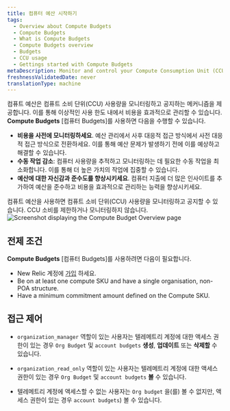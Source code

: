 ```yaml
---
title: 컴퓨터 예산 시작하기
tags:
  - Overview about Compute Budgets
  - Compute Budgets
  - What is Compute Budgets
  - Compute Budgets overview
  - Budgets
  - CCU usage
  - Gettings started with Compute Budgets
metaDescription: Monitor and control your Compute Consumption Unit (CCU) usage with New Relic's Compute Budgets feature.
freshnessValidatedDate: never
translationType: machine
---
```


컴퓨트 예산은 컴퓨트 소비 단위(CCU) 사용량을 모니터링하고 공지하는 메커니즘을 제공합니다. 이를 통해 이상적인 사용 한도 내에서 비용을 효과적으로 관리할 수 있습니다. **Compute Budgets** \[컴퓨터 Budgets]를 사용하면 다음을 수행할 수 있습니다.

* **비용을 사전에 모니터링하세요**. 예산 관리에서 사후 대응적 접근 방식에서 사전 대응적 접근 방식으로 전환하세요. 이를 통해 예산 문제가 발생하기 전에 이를 예상하고 해결할 수 있습니다.
* **수동 작업 감소**: 컴퓨터 사용량을 추적하고 모니터링하는 데 필요한 수동 작업을 최소화합니다. 이를 통해 더 높은 가치의 작업에 집중할 수 있습니다.
* **예산에 대한 자신감과 준수도를 향상시키세요**. 컴퓨터 지출에 더 많은 인사이트를 추가하여 예산을 준수하고 비용을 효과적으로 관리하는 능력을 향상시키세요.

<Callout variant="important">
  컴퓨트 예산을 사용하면 컴퓨트 소비 단위(CCU) 사용량을 모니터링하고 공지할 수 있습니다. CCU 소비를 제한하거나 모니터링하지 않습니다.
</Callout>

<img title="Screenshot displaying the Compute Budget Overview page" alt="Screenshot displaying the Compute Budget Overview page" src="/images/compute-budget-overview.webp" />

## 전제 조건

**Compute Budgets** \[컴퓨터 Budgets]를 사용하려면 다음이 필요합니다.

* New Relic 계정에 [가입](https://newrelic.com/signup/) 하세요.
* Be on at least one compute SKU and have a single organisation, non-POA structure.
* Have a minimum commitment amount defined on the Compute SKU.

## 접근 제어

* `organization_manager` 역할이 있는 사용자는 텔레메트리 계정에 대한 액세스 권한이 있는 경우 `Org Budget` 및 `account budgets` **생성**, **업데이트** 또는 **삭제할** 수 있습니다.

* `organization_read_only` 역할이 있는 사용자는 텔레메트리 계정에 대한 액세스 권한이 있는 경우 `Org Budget` 및 `account budgets` **볼** 수 있습니다.

* 텔레메트리 계정에 액세스할 수 없는 사용자는 `Org budget` 을(를) 볼 수 없지만, 액세스 권한이 있는 경우 `account budgets`) 볼 수 있습니다.